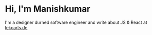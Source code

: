 # Hi, I'm Manishkumar

I'm a designer durned software engineer and write about JS & React at [lekoarts.de](https://www.lekoarts.de?utm_source=cara&utm_medium=Starter)
